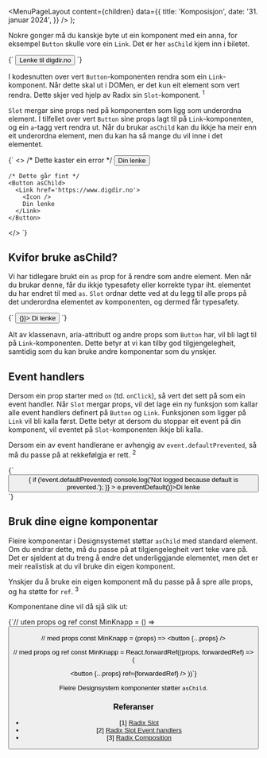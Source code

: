 
<Meta
  title='Komposisjon'
  description='Informasjon og bruk av asChild til å løyse komposisjon.'
/>

  <MenuPageLayout
    content={children}
    data={{
      title: 'Komposisjon',
      date: '31. januar 2024',
    }}
  />
);

Nokre gonger må du kanskje byte ut ein komponent med ein anna, for eksempel `Button` skulle vore ein `Link`.
Det er her `asChild` kjem inn i biletet.

<CodeSnippet language='ts'>
  {`

  <Button asChild>
    <Link href='https://www.digdir.no'>Lenke til digdir.no</Link>
  </Button>
`}
</CodeSnippet>

I kodesnutten over vert `Button`-komponenten rendra som ein `Link`-komponent. Når dette skal ut i DOMen, er det kun eit element som vert rendra.
Dette skjer ved hjelp av Radix sin `Slot`-komponent. <sup>1</sup>

`Slot` mergar sine props ned på komponenten som ligg som underordna element. I tilfellet over vert `Button` sine props lagt til på `Link`-komponenten, og ein `a`-tagg vert rendra ut.
Når du brukar `asChild` kan du ikkje ha meir enn eit underordna element, men du kan ha så mange du vil inne i det elementet.

<CodeSnippet language='ts'>
  {`
  <>
    /* Dette kaster ein error */
    <Button asChild>
      <Icon />
      <Link href='https://www.digdir.no'>Din lenke</Link>
    </Button>

    /* Dette går fint */
    <Button asChild>
      <Link href='https://www.digdir.no'>
        <Icon />
        Din lenke
      </Link>
    </Button>

  </>
`}
</CodeSnippet>

## Kvifor bruke asChild?

Vi har tidlegare brukt ein `as` prop for å rendre som andre element. Men når du brukar denne, får du ikkje typesafety eller korrekte typar iht. elementet du har endret til med `as`.
`Slot` ordnar dette ved at du legg til alle props på det underordna elementet av komponenten, og dermed får typesafety.

<CodeSnippet language='ts'>
  {`
  <Button asChild>
    <Link href='https://www.digdir.no' onClick={() => {}}>
      <Icon />
      Di lenke
    </Link>
  </Button>
`}
</CodeSnippet>

Alt av klassenavn, aria-attributt og andre props som `Button` har, vil bli lagt til på `Link`-komponenten.
Dette betyr at vi kan tilby god tilgjengelegheit, samtidig som du kan bruke andre komponentar som du ynskjer.

## Event handlers

Dersom ein prop starter med `on` (td. `onClick`), så vert det sett på som ein event handler.
Når `Slot` mergar props, vil det lage ein ny funksjon som kallar alle event handlers definert på `Button` og `Link`. Funksjonen som ligger på `Link` vil bli kalla først.
Dette betyr at dersom du stoppar eit event på din komponent, vil eventet på `Slot`-komponenten ikkje bli kalla.

Dersom ein av event handlerane er avhengig av `event.defaultPrevented`, så må du passe på at rekkefølgja er rett. <sup>2</sup>

<CodeSnippet language='ts'>
  {`
  <Button
    asChild
    onClick={(event) => {
      if (!event.defaultPrevented)
        console.log('Not logged because default is prevented.');
    }}
  >
    <Link onClick={(e) => e.preventDefault()}>Di lenke</Link>
  </Button>
`}
</CodeSnippet>

## Bruk dine eigne komponentar

Fleire komponentar i Designsystemet støttar `asChild` med standard element. Om du endrar dette, må du passe på at tilgjengelegheit vert teke vare på. Det er sjeldent at du treng å endre det underliggjande elementet, men det er meir realistisk at du vil bruke din eigen komponent.

Ynskjer du å bruke ein eigen komponent må du passe på å spre alle props, og ha støtte for `ref`. <sup>3</sup>

Komponentane dine vil då sjå slik ut:

<CodeSnippet language='ts'>
{`// uten props og ref
  const MinKnapp = () => <button />

// med props
const MinKnapp = (props) => <button {...props} />

// med props og ref
const MinKnapp = React.forwardRef((props, forwardedRef) => (

<button
  {...props}
  ref={forwardedRef}
/>
))`}
</CodeSnippet>

Fleire Designsystem komponenter støtter `asChild`.

### Referanser

- [1] [Radix Slot](https://www.radix-ui.com/primitives/docs/utilities/slot)
- [2] [Radix Slot Event handlers](https://www.radix-ui.com/primitives/docs/utilities/slot#event-handlers)
- [3] [Radix Composition](https://www.radix-ui.com/primitives/docs/guides/composition)
